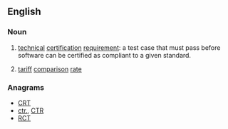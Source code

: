 ==English==

===Noun===
{{en-noun}}

# {{cx|software engineering|lang=en}} [[technical]] [[certification]] [[requirement]]: a test case that must pass before software can be certified as compliant to a given standard.
# {{cx|UK|utilities|lang=en}} [[tariff]] [[comparison]] [[rate]]

===Anagrams===
* [[CRT#English|CRT]] 
* [[ctr.#English|ctr.]], [[CTR#English|CTR]]
* [[RCT#English|RCT]]